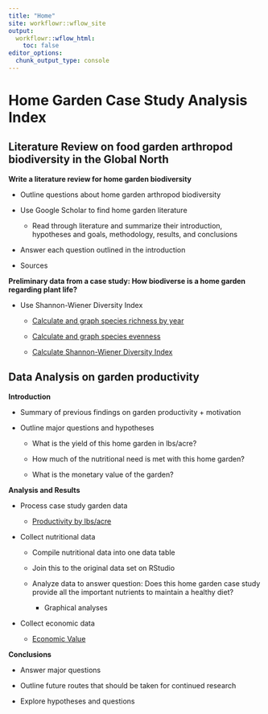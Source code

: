 ```yaml
---
title: "Home"
site: workflowr::wflow_site
output:
  workflowr::wflow_html:
    toc: false
editor_options:
  chunk_output_type: console
---
```


# Home Garden Case Study Analysis Index 

## Literature Review on food garden arthropod biodiversity in the Global North

**Write a literature review for home garden biodiversity** 

- Outline questions about home garden arthropod biodiversity  

- Use Google Scholar to find home garden literature

  - Read through literature and summarize their introduction, hypotheses and 
  goals, methodology, results, and conclusions 

- Answer each question outlined in the introduction

- Sources 

**Preliminary data from a case study: How biodiverse is a home garden regarding plant life?**   

- Use Shannon-Wiener Diversity Index  

  - [Calculate and graph species richness by year](Species-Richness-RMark.html)  

  - [Calculate and graph species evenness](Species-Evenness.html)  

  - [Calculate Shannon-Wiener Diversity Index](Shannon-Index.html) 

## Data Analysis on garden productivity

**Introduction**

- Summary of previous findings on garden productivity + motivation  

- Outline major questions and hypotheses  

  - What is the yield of this home garden in lbs/acre?   

  - How much of the nutritional need is met with this home garden?  

  - What is the monetary value of the garden? 

**Analysis and Results**  

- Process case study garden data  

  - [Productivity by lbs/acre](lbs_acre_calculations.html)

- Collect nutritional data  

  - Compile nutritional data into one data table  

  - Join this to the original data set on RStudio  

  - Analyze data to answer question: Does this home garden case study provide all the important nutrients to maintain a healthy diet?   

    - Graphical analyses 

- Collect economic data  

  - [Economic Value](Economic-Value.html) 

**Conclusions**  

- Answer major questions 

- Outline future routes that should be taken for continued research  

- Explore hypotheses and questions 
